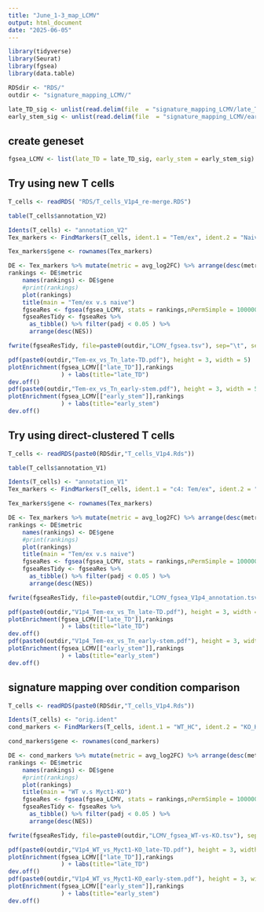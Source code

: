 ```yaml
---
title: "June_1-3_map_LCMV"
output: html_document
date: "2025-06-05"
---
```


```r
library(tidyverse)
library(Seurat)
library(fgsea)
library(data.table)
```

```r
RDSdir <- "RDS/"
outdir <- "signature_mapping_LCMV/"
```


```r
late_TD_sig <- unlist(read.delim(file  = "signature_mapping_LCMV/late_TD_vs_early_stem_signature.txt",sep = "\t",header = F))
early_stem_sig <- unlist(read.delim(file  = "signature_mapping_LCMV/early_stem_vs_late_TD_signature.txt",sep = "\t",header = F))
```

## create geneset 

```r
fgsea_LCMV <- list(late_TD = late_TD_sig, early_stem = early_stem_sig)

```


## Try using new T cells

```r
T_cells <- readRDS( "RDS/T_cells_V1p4_re-merge.RDS")
```


```r
table(T_cells$annotation_V2)
```

```r
Idents(T_cells) <- "annotation_V2"
Tex_markers <- FindMarkers(T_cells, ident.1 = "Tem/ex", ident.2 = "Naive CD8",test.use = "MAST", min.pct = 0.2)
```

```r
Tex_markers$gene <- rownames(Tex_markers)
```

```r
DE <- Tex_markers %>% mutate(metric = avg_log2FC) %>% arrange(desc(metric)) %>% dplyr::select(gene,metric)
rankings <- DE$metric
    names(rankings) <- DE$gene
    #print(rankings)
    plot(rankings)
    title(main = "Tem/ex v.s naive")
    fgseaRes <- fgsea(fgsea_LCMV, stats = rankings,nPermSimple = 100000)
    fgseaResTidy <- fgseaRes %>%
      as_tibble() %>% filter(padj < 0.05 ) %>%
      arrange(desc(NES))

fwrite(fgseaResTidy, file=paste0(outdir,"LCMV_fgsea.tsv"), sep="\t", sep2=c("", " ", ""))
```

```r
pdf(paste0(outdir,"Tem-ex_vs_Tn_late-TD.pdf"), height = 3, width = 5)
plotEnrichment(fgsea_LCMV[["late_TD"]],rankings
               ) + labs(title="late_TD")
dev.off()
pdf(paste0(outdir,"Tem-ex_vs_Tn_early-stem.pdf"), height = 3, width = 5)
plotEnrichment(fgsea_LCMV[["early_stem"]],rankings
               ) + labs(title="early_stem")
dev.off()
```




## Try using direct-clustered T cells


```r
T_cells <- readRDS(paste0(RDSdir,"T_cells_V1p4.Rds"))
```

```r
table(T_cells$annotation_V1)
```

```r
Idents(T_cells) <- "annotation_V1"
Tex_markers <- FindMarkers(T_cells, ident.1 = "c4: Tem/ex", ident.2 = "c0: Naive CD8 T",test.use = "MAST", min.pct = 0.2)
```

```r
Tex_markers$gene <- rownames(Tex_markers)
```

```r
DE <- Tex_markers %>% mutate(metric = avg_log2FC) %>% arrange(desc(metric)) %>% dplyr::select(gene,metric)
rankings <- DE$metric
    names(rankings) <- DE$gene
    #print(rankings)
    plot(rankings)
    title(main = "Tem/ex v.s naive")
    fgseaRes <- fgsea(fgsea_LCMV, stats = rankings,nPermSimple = 100000)
    fgseaResTidy <- fgseaRes %>%
      as_tibble() %>% filter(padj < 0.05 ) %>%
      arrange(desc(NES))

fwrite(fgseaResTidy, file=paste0(outdir,"LCMV_fgsea_V1p4_annotation.tsv"), sep="\t", sep2=c("", " ", ""))
```


```r
pdf(paste0(outdir,"V1p4_Tem-ex_vs_Tn_late-TD.pdf"), height = 3, width = 5)
plotEnrichment(fgsea_LCMV[["late_TD"]],rankings
               ) + labs(title="late_TD")
dev.off()
pdf(paste0(outdir,"V1p4_Tem-ex_vs_Tn_early-stem.pdf"), height = 3, width = 5)
plotEnrichment(fgsea_LCMV[["early_stem"]],rankings
               ) + labs(title="early_stem")
dev.off()
```
## signature mapping over condition comparison

```r
T_cells <- readRDS(paste0(RDSdir,"T_cells_V1p4.Rds"))
```

```r
Idents(T_cells) <- "orig.ident"
cond_markers <- FindMarkers(T_cells, ident.1 = "WT_HC", ident.2 = "KO_HC",test.use = "MAST", min.pct = 0.2)
```

```r
cond_markers$gene <- rownames(cond_markers)
```

```r
DE <- cond_markers %>% mutate(metric = avg_log2FC) %>% arrange(desc(metric)) %>% dplyr::select(gene,metric)
rankings <- DE$metric
    names(rankings) <- DE$gene
    #print(rankings)
    plot(rankings)
    title(main = "WT v.s Myct1-KO")
    fgseaRes <- fgsea(fgsea_LCMV, stats = rankings,nPermSimple = 100000)
    fgseaResTidy <- fgseaRes %>%
      as_tibble() %>% filter(padj < 0.05 ) %>%
      arrange(desc(NES))

fwrite(fgseaResTidy, file=paste0(outdir,"LCMV_fgsea_WT-vs-KO.tsv"), sep="\t", sep2=c("", " ", ""))
```

```r
pdf(paste0(outdir,"V1p4_WT_vs_Myct1-KO_late-TD.pdf"), height = 3, width = 5)
plotEnrichment(fgsea_LCMV[["late_TD"]],rankings
               ) + labs(title="late_TD")
dev.off()
pdf(paste0(outdir,"V1p4_WT_vs_Myct1-KO_early-stem.pdf"), height = 3, width = 5)
plotEnrichment(fgsea_LCMV[["early_stem"]],rankings
               ) + labs(title="early_stem")
dev.off()
```



